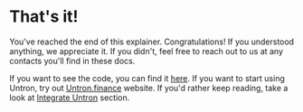 # That's it!

You've reached the end of this explainer. Congratulations! If you understood anything, we appreciate it. If you didn't, feel free to reach out to us at any contacts you'll find in these docs.

If you want to see the code, you can find it [here](https://github.com/ultrasoundlabs/untron). If you want to start using Untron, try out [Untron.finance](https://untron.finance) website. If you'd rather keep reading, take a look at [Integrate Untron](/integrate) section.
